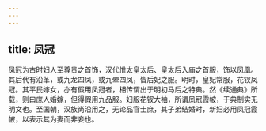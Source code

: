 ```yaml
---
---
---
```

title: 凤冠
---



凤冠为古时妇人至尊贵之首饰，汉代惟太皇太后、皇太后入庙之首服，饰以凤凰。其后代有沿革，或九龙四凤，或九翚四凤，皆后妃之服。明时，皇妃常服，花钗凤冠。其平民嫁女，亦有假用凤冠者，相传谓出于明初马后之特典。然《续通典》所载，则曰庶人婚嫁，但得假用九品服。妇服花钗大袖，所谓凤冠霞帔，于典制实无明文也。至国朝，汉族尚沿用之，无论品官士庶，其子弟结婚时，新妇必用凤冠霞帔，以表示其为妻而非妾也。